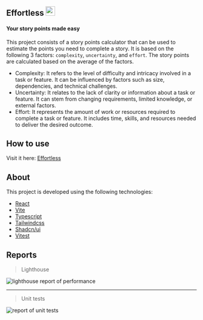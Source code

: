 ## Effortless <img src="src/app/assets/logo.png" width="25" alt="green head looking right">

#### Your story points made easy

This project consists of a story points calculator that can be used to estimate the points you need to complete a story. It is based on the following 3 factors: `complexity`, `uncertainty`, and `effort`. The story points are calculated based on the average of the factors.

- Complexity: It refers to the level of difficulty and intricacy involved in a task or feature. It can be influenced by factors such as size, dependencies, and technical challenges.
- Uncertainty: It relates to the lack of clarity or information about a task or feature. It can stem from changing requirements, limited knowledge, or external factors.
- Effort: It represents the amount of work or resources required to complete a task or feature. It includes time, skills, and resources needed to deliver the desired outcome.

## How to use

Visit it here: [Effortless](https://william-cesar.github.io/effortless)

## About

This project is developed using the following technologies:

- [React](https://reactjs.org/)
- [Vite](https://vitejs.dev/)
- [Typescript](https://www.typescriptlang.org/)
- [Tailwindcss](https://tailwindcss.com/)
- [Shadcn/ui](https://ui.shadcn.com/)
- [Vitest](https://vitest.dev/)

## Reports

> Lighthouse

<img src="static/lighthouse-report.png" alt="lighthouse report of performance">

---

> Unit tests

<img src="static/unit-test-report.png" alt="report of unit tests">
